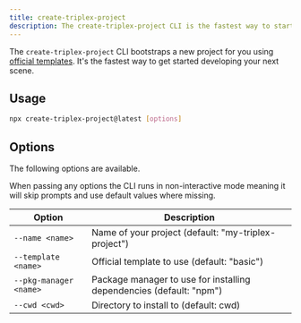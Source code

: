 ```yaml
---
title: create-triplex-project
description: The create-triplex-project CLI is the fastest way to start developing your next scene.
---
```


The `create-triplex-project` CLI bootstraps a new project for you using [official templates](/docs/get-started/starting-a-project/create-from-template). It's the fastest way to get started developing your next scene.

## Usage

```bash filename="Terminal"
npx create-triplex-project@latest [options]
```

## Options

The following options are available.

When passing any options the CLI runs in non-interactive mode meaning it will skip prompts and use default values where missing.

| Option | Description |
| --- | --- |
| `--name <name>` | Name of your project (default: "my-triplex-project") |
| `--template <name>` | Official template to use (default: "basic") |
| `--pkg-manager <name>` | Package manager to use for installing dependencies (default: "npm") |
| `--cwd <cwd>` | Directory to install to (default: cwd) |
